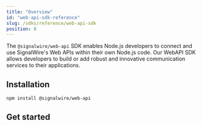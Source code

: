 ---
title: "Overview"
id: "web-api-sdk-reference"
slug: /sdks/reference/web-api-sdk
position: 0
---

The `@signalwire/web-api` SDK enables Node.js developers to connect and use SignalWire's Web APIs within their own Node.js code. Our WebAPI SDK allows developers to build or add robust and innovative communication services to their applications.

## Installation

```bash npm2yarn
npm install @signalwire/web-api
```

## Get started
